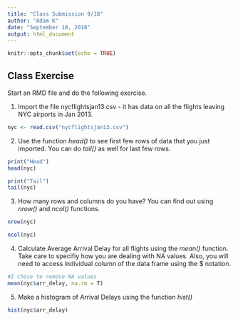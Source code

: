 ```yaml
---
title: "Class Submission 9/18"
author: "Adam K"
date: "September 18, 2018"
output: html_document
---
```


```r
knitr::opts_chunk$set(echo = TRUE)
```

## Class Exercise

Start an RMD file and do the following exercise. 

1. Import the file nycflightsjan13.csv - it has data on all the flights leaving NYC airports in Jan 2013.
```r
nyc <- read.csv("nycflightsjan13.csv")
```

2. Use the function *head()* to see first few rows of data that you just imported. You can do *tail()* as well for last few rows.

```r
print("Head")
head(nyc)

print("Tail")
tail(nyc)
```
3. How many rows and columns do you have? You can find out using *nrow()* and *ncol()* functions.
```r
nrow(nyc)

ncol(nyc)
```
4. Calculate Average Arrival Delay for all flights using the *mean()* function. Take care to specifiy how you are dealing with NA values. Also, you will need to access individual column of the data frame using the $ notation.
```r
#I chose to remove NA values
mean(nyc$arr_delay, na.rm = T)

```
5. Make a histogram of Arrival Delays using the function *hist()*
```r
hist(nyc$arr_delay)
```